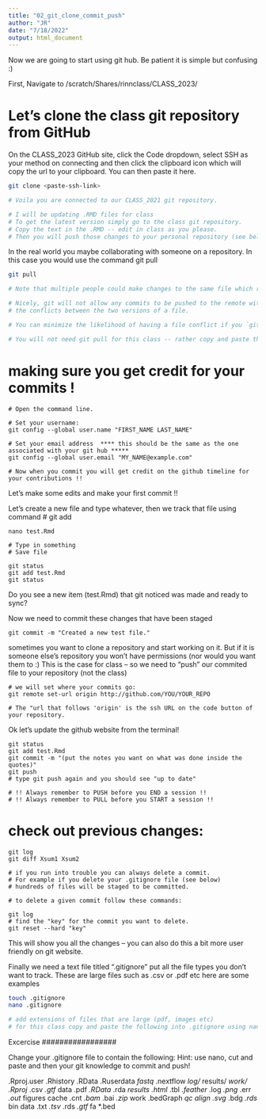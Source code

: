 ```yaml
---
title: "02_git_clone_commit_push"
author: "JR"
date: "7/18/2022"
output: html_document
---
```


Now we are going to start using git hub. Be patient it is simple but confusing :)

First, Navigate to /scratch/Shares/rinnclass/CLASS_2023/<your name>

# Let's clone the class git repository from GitHub

On the CLASS_2023 GitHub site, click the Code dropdown, select SSH
as your method on connecting and then click the clipboard icon which will
copy the url to your clipboard. You can then paste it here.

```bash

git clone <paste-ssh-link>

# Voila you are connected to our CLASS_2021 git repository.

# I will be updating .RMD files for class 
# To get the latest version simply go to the class git repository.
# Copy the text in the .RMD -- edit in class as you please.
# Then you will push those changes to your personal repository (see below).

```

In the real world you maybe collaborating with someone on a repository.
In this case you would use the command git pull

```bash

git pull

# Note that multiple people could make changes to the same file which results in conflicting versions.

# Nicely, git will not allow any commits to be pushed to the remote without asking you to resolve
# the conflicts between the two versions of a file.

# You can minimize the likelihood of having a file conflict if you `git pull` at the start of each session.

# You will not need git pull for this class -- rather copy and paste the latest version of the .RMD file

```

# making sure you get credit for your commits !

```git

# Open the command line.

# Set your username:
git config --global user.name "FIRST_NAME LAST_NAME"

# Set your email address  **** this should be the same as the one associated with your git hub *****
git config --global user.email "MY_NAME@example.com"

# Now when you commit you will get credit on the github timeline for your contributions !!

```

Let's make some edits and make your first commit !!

Let's create a new file and type whatever, then we track that file using command
# git add

```GIT

nano test.Rmd

# Type in something
# Save file

git status
git add test.Rmd
git status

```

Do you see a new item (test.Rmd) that git noticed was made and ready to sync?

Now we need to commit these changes that have been staged

```GIT

git commit -m "Created a new test file."

```

sometimes you want to clone a repository and start working on it.
But if it is someone else's repository you won't have permissions (nor would you want them to :)
This is the case for class -- so we need to "push" our commited file to your repository (not the class)
```GIT

# we will set where your commits go:
git remote set-url origin http://github.com/YOU/YOUR_REPO

# The "url that follows 'origin' is the ssh URL on the code button of your repository.

```

Ok let's update the github website from the terminal!

```GIT

git status
git add test.Rmd
git commit -m "(put the notes you want on what was done inside the quotes)"
git push
# type git push again and you should see "up to date"

# !! Always remember to PUSH before you END a session !!
# !! Always remember to PULL before you START a session !!
```

# check out previous changes:

```GIT

git log
git diff Xsum1 Xsum2

# if you run into trouble you can always delete a commit.
# For example if you delete your .gitignore file (see below)
# hundreds of files will be staged to be committed.

# to delete a given commit follow these commands:

git log
# find the "key" for the commit you want to delete.
git reset --hard "key"

```

This will show you all the changes -- you can also do this a bit more user friendly on git website.

Finally we need a text file titled ".gitignore" put all the file types you don't want to track. These are large files such as .csv or .pdf etc here are some examples


```BASH

touch .gitignore
nano .gitignore

# add extensions of files that are large (pdf, images etc)
# for this class copy and paste the following into .gitignore using nano
```

#################
Excercise
#################

Change your .gitignore file to contain the following:
Hint: use nano, cut and paste and then your git knowledge to commit and push!

.Rproj.user
.Rhistory
.RData
.Ruserdata
*fastq*
.nextflow*
log/*
results/*
work/*
*.Rproj
*.csv
*.gtf
*data*
*.pdf
*.RData
*.rda
*results*
*.html
*.tbl
*.feather
*.log
*.png
*.err
*.out
*figures*
*cache*
*.cnt
*.bam
*.bai
*.zip
*work*
*.bedGraph
*qc*
*align*
*.svg
*.bdg
*.rds
*bin*
*data*
*.txt
*.tsv
*.rds
*.gtf
*fa
*.bed